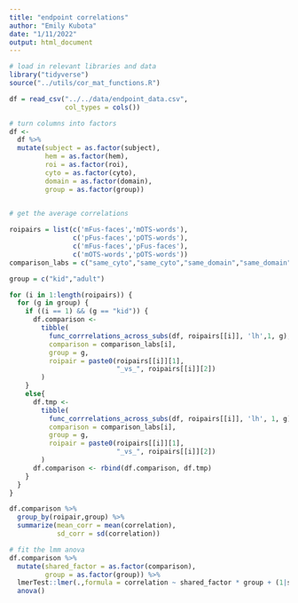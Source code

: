 ```yaml
---
title: "endpoint correlations"
author: "Emily Kubota"
date: "1/11/2022"
output: html_document
---
```


```r
# load in relevant libraries and data 
library("tidyverse")
source("../utils/cor_mat_functions.R")

df = read_csv("../../data/endpoint_data.csv",
              col_types = cols())
```

```r
# turn columns into factors 
df <-
  df %>% 
  mutate(subject = as.factor(subject),
         hem = as.factor(hem),
         roi = as.factor(roi),
         cyto = as.factor(cyto),
         domain = as.factor(domain),
         group = as.factor(group))
  
```


```r
# get the average correlations 

roipairs = list(c('mFus-faces','mOTS-words'),
                c('pFus-faces','pOTS-words'),
                c('mFus-faces','pFus-faces'),
                c('mOTS-words','pOTS-words'))
comparison_labs = c("same_cyto","same_cyto","same_domain","same_domain")

group = c("kid","adult")

for (i in 1:length(roipairs)) {
  for (g in group) {
    if ((i == 1) && (g == "kid")) {
      df.comparison <-
        tibble(
          func_corrrelations_across_subs(df, roipairs[[i]], 'lh',1, g),
          comparison = comparison_labs[i],
          group = g,
          roipair = paste0(roipairs[[i]][1],
                           "_vs_", roipairs[[i]][2])
        )
    }
    else{
      df.tmp <-
        tibble(
          func_corrrelations_across_subs(df, roipairs[[i]], 'lh', 1, g),
          comparison = comparison_labs[i],
          group = g,
          roipair = paste0(roipairs[[i]][1],
                           "_vs_", roipairs[[i]][2])
        )
      df.comparison <- rbind(df.comparison, df.tmp)
    }
  }
}

df.comparison %>% 
  group_by(roipair,group) %>% 
  summarize(mean_corr = mean(correlation),
            sd_corr = sd(correlation))
```

```r
# fit the lmm anova 
df.comparison %>% 
  mutate(shared_factor = as.factor(comparison),
         group = as.factor(group)) %>% 
  lmerTest::lmer(.,formula = correlation ~ shared_factor * group + (1|subject)) %>% 
  anova()
```




